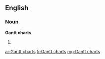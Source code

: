 ==English==

===Noun===
'''Gantt charts'''

# {{plural of|[[Gantt chart]]}}

[[ar:Gantt charts]]
[[fr:Gantt charts]]
[[mg:Gantt charts]]